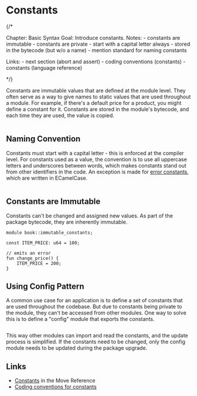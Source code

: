 # Constants

{/*

Chapter: Basic Syntax
Goal: Introduce constants.
Notes:
    - constants are immutable
    - constants are private
    - start with a capital letter always
    - stored in the bytecode (but w/o a name)
    - mention standard for naming constants

Links:
    - next section (abort and assert)
    - coding conventions (constants)
    - constants (language reference)

 */}

Constants are immutable values that are defined at the module level. They often serve as a way to
give names to static values that are used throughout a module. For example, if there's a default
price for a product, you might define a constant for it. Constants are stored in the module's
bytecode, and each time they are used, the value is copied.

```move file=packages/samples/sources/move-basics/constants-shop-price.move anchor=shop_price

```

## Naming Convention

Constants must start with a capital letter - this is enforced at the compiler level. For constants
used as a value, the convention is to use all uppercase letters and underscores between words, which
makes constants stand out from other identifiers in the code. An exception is made for
[error constants](./assert-and-abort#error-constants), which are written in ECamelCase.

```move file=packages/samples/sources/move-basics/constants-naming.move anchor=naming

```

## Constants are Immutable

Constants can't be changed and assigned new values. As part of the package bytecode, they are
inherently immutable.

```move
module book::immutable_constants;

const ITEM_PRICE: u64 = 100;

// emits an error
fun change_price() {
    ITEM_PRICE = 200;
}
```

## Using Config Pattern

A common use case for an application is to define a set of constants that are used throughout the
codebase. But due to constants being private to the module, they can't be accessed from other
modules. One way to solve this is to define a "config" module that exports the constants.

```move file=packages/samples/sources/move-basics/constants-config.move anchor=config

```

This way other modules can import and read the constants, and the update process is simplified. If
the constants need to be changed, only the config module needs to be updated during the package
upgrade.

## Links

- [Constants](./../../reference/constants) in the Move Reference
- [Coding conventions for constants](./../guides/code-quality-checklist#regular-constant-are-all_caps)
